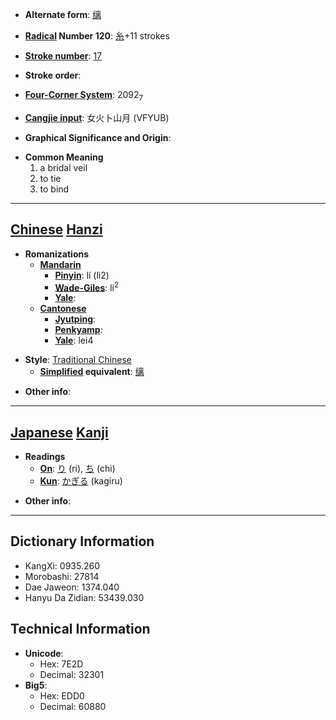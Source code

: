 * '''Alternate form''': [[缡]]

* '''[[Wiktionary:Chinese radical index| Radical]] Number 120''': [[Wiktionary:Chinese radical index 糸|糸]]+11 strokes

* '''[[Wiktionary:Chinese total strokes index|Stroke number]]''': [[Wiktionary:Chinese total strokes index 17|17]]

* '''Stroke order''': 

* '''[[Wiktionary:Chinese four corner index|Four-Corner System]]''': 2092<sub>7</sub>

* '''[[Wiktionary:Chinese Cangjie index|Cangjie input]]''': 女火卜山月 (VFYUB)

* '''Graphical Significance and Origin''': 

* '''Common Meaning'''
*#a bridal veil
*# to tie
*# to bind


----

== [[Chinese]] [[Hanzi]] ==

* '''Romanizations'''
** '''[[Mandarin]]'''
*** '''[[Pinyin]]''': lí (li2)
*** '''[[Wade-Giles]]''': li<sup>2</sup>
*** '''[[Yale]]''': 
** '''[[Cantonese]]'''
*** '''[[Jyutping]]''':
*** '''[[Penkyamp]]''': 
*** '''[[Yale]]''': lei4

* '''Style''': [[Traditional Chinese]] 
** '''[[Simplified Chinese|Simplified]] equivalent''': [[缡]]

* '''Other info''': 

----

== [[Japanese]] [[Kanji]] ==

* '''Readings'''
** '''[[On]]''': [[り]] (ri), [[ち]] (chi)
** '''[[Kun]]''': [[かぎる]] (kagiru)

* '''Other info''':  

----

== Dictionary Information ==

* KangXi: 0935.260
* Morobashi: 27814
* Dae Jaweon: 1374.040
* Hanyu Da Zidian: 53439.030

== Technical Information ==

* '''Unicode''':
** Hex: 7E2D
** Decimal: 32301
* '''Big5''':
** Hex: EDD0
** Decimal: 60880